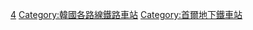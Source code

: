 [[Category:首爾地鐵車站|4]]
[[Category:韓國各路線鐵路車站|Category:韓國各路線鐵路車站]]
[[Category:首爾地下鐵車站|Category:首爾地下鐵車站]]